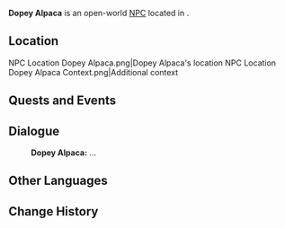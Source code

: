 {{Meta
<!-- Remove this template after adding the missing info -->
|missing_NPC_profile  = yes
}}
{{Character Infobox
|type             = Open-World NPC
|image            = NPC Dopey Alpaca.png
|group            = Alpaca
|realname         = <!-- Optional, if different from in-game name -->
|deceased         = <!-- Past (for deceased prior to events of the game) or free response -->
|region           = Natlan
|location         = Natlan
|affiliation      = 
|title            = 

|ancestry         = <!-- Clan/family -->
|father           = 
|mother           = 
|spouse           = 
|sibling          = 
|child            = 
|relative         = 

|voiceEN          = 
|voiceCN          = 
|voiceJP          = 
|voiceKR          = 
|dialoguereward   = 
}}
'''Dopey Alpaca''' is an open-world [[NPC]] located in {{Location|Toyac Springs}}.

==Location==
<gallery>
NPC Location Dopey Alpaca.png|Dopey Alpaca's location
NPC Location Dopey Alpaca Context.png|Additional context
</gallery>
<!--
==Profile==
Detailed story/lore information goes here.
''(To be added.)''

===Appearance===
Keep appearance section short and concise. Limit to 2 paragraphs with 3-4 sentences each.
''(To be added.)''
-->
==Quests and Events==
{{Quests and Events}}
<!--
==Idle Quotes==
{{Dialogue Start}}
:{{DIcon|Idle}} {{Tx}}
::{{A|VO {{subst:#titleparts:{{subst:PAGENAME}}}} 01.ogg}} "{{Tx}}"
{{Dialogue End}}
-->
==Dialogue==
{{Dialogue Start}}
:'''Dopey Alpaca:''' ...
{{Dialogue End}}
<!--
==Event Dialogue==
===Event Name===
{{Dialogue Start}}
:'''Dopey Alpaca:'''
{{Dialogue End}}
-->
==Other Languages==
{{Other Languages|default_hidden=1
|en      = Dopey Alpaca
|zhs     = 呆呆的绵驮兽
|zhs_rm  = Dāidāi de Miántuóshòu
|zht     = 呆呆的綿馱獸
|zht_rm  = Dāidāi de Miántuóshòu
|ja      = ぼーっとしているモコモコ駄獣
|ja_rm   = Boo tto Shite Iru Mokomoko Dajuu
|ko      = 멍한 알파카
|es      = Alpaca de carga embobada
|fr      = Alpaga étourdi
|ru      = Оцепеневшая альпака
|th      = Alpaca ที่เหม่อลอย
|th_rm   = 
|vi      = Alpaca Ngơ Ngác
|de      = Geistig abwesendes Alpacktier
|id      = Alpaca yang Pusing
|pt      = Alpaca Tonta
|tr      = Şaşkın Alpaka
|it      = Alpaca tonto
}}

==Change History==
{{Change History|5.0}}
<!--
==References==
{{Reflist}}
-->